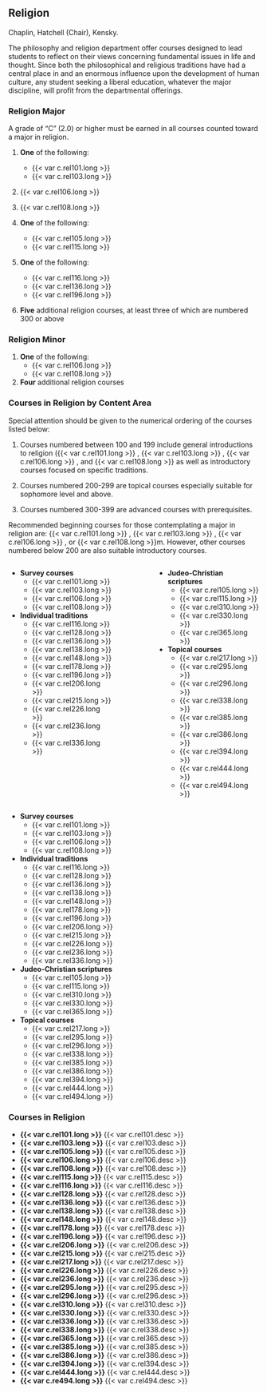 ## Religion {#sec-religion}
Chaplin, Hatchell (Chair), Kensky. 

The philosophy and religion department offer courses designed to lead students to reflect on their views concerning fundamental issues in life and thought. Since both the philosophical and religious traditions have had a central place in and an enormous influence upon the development of human culture, any student seeking a liberal education, whatever the major discipline, will profit from the departmental offerings. 

### Religion Major 
A grade of “C” (2.0) or higher must be earned in all courses counted toward a major in religion. 

1. **One** of the following:
	* {{< var c.rel101.long >}}
	* {{< var c.rel103.long >}}

2. {{< var c.rel106.long >}}

3. {{< var c.rel108.long >}}

4. **One** of the following:
	* {{< var c.rel105.long >}}
	* {{< var c.rel115.long >}} 

5. **One** of the following:
	* {{< var c.rel116.long >}} 
	* {{< var c.rel136.long >}} 
	* {{< var c.rel196.long >}} 

6. **Five** additional religion courses, at least three of which are numbered 300 or above 

### Religion Minor 

1. **One** of the following:
	* {{< var c.rel106.long >}}
	* {{< var c.rel108.long >}}

2. **Four** additional religion courses 

### Courses in Religion by Content Area 
Special attention should be given to the numerical ordering of the courses listed below: 

1. Courses numbered between 100 and 199 include general introductions to religion ({{< var c.rel101.long >}} , {{< var c.rel103.long >}} , {{< var c.rel106.long >}} , and {{< var c.rel108.long >}} as well as introductory courses focused on specific traditions.

2. Courses numbered 200-299 are topical courses especially suitable for sophomore level and above.

3. Courses numbered 300-399 are advanced courses with prerequisites. 

Recommended beginning courses for those contemplating a major in religion are: {{< var c.rel101.long >}} , {{< var c.rel103.long >}} , {{< var c.rel106.long >}} , or {{< var c.rel108.long >}}m. However, other courses numbered below 200 are also suitable introductory courses.

:::: {.columns}

::: {.column width="45%"}
* **Survey courses**	
	- {{< var c.rel101.long >}}
	- {{< var c.rel103.long >}}
	- {{< var c.rel106.long >}}
	- {{< var c.rel108.long >}}

* **Individual traditions**
	- {{< var c.rel116.long >}}
	- {{< var c.rel128.long >}}
	- {{< var c.rel136.long >}}
	- {{< var c.rel138.long >}}
	- {{< var c.rel148.long >}}
	- {{< var c.rel178.long >}}
	- {{< var c.rel196.long >}}
	- {{< var c.rel206.long >}}
	- {{< var c.rel215.long >}}
	- {{< var c.rel226.long >}}
	- {{< var c.rel236.long >}}
	- {{< var c.rel336.long >}}
:::

::: {.column width="10%"}

:::

::: {.column width="45%"}
* **Judeo-Christian scriptures**
	- {{< var c.rel105.long >}}
	- {{< var c.rel115.long >}}
	- {{< var c.rel310.long >}}
	- {{< var c.rel330.long >}}
	- {{< var c.rel365.long >}}

* **Topical courses**
	- {{< var c.rel217.long >}}
	- {{< var c.rel295.long >}}
	- {{< var c.rel296.long >}}
	- {{< var c.rel338.long >}}
	- {{< var c.rel385.long >}}
	- {{< var c.rel386.long >}}
	- {{< var c.rel394.long >}}
	- {{< var c.rel444.long >}}
	- {{< var c.rel494.long >}} 
:::

::::

* **Survey courses**	
	- {{< var c.rel101.long >}}
	- {{< var c.rel103.long >}}
	- {{< var c.rel106.long >}}
	- {{< var c.rel108.long >}}

* **Individual traditions**
	- {{< var c.rel116.long >}}
	- {{< var c.rel128.long >}}
	- {{< var c.rel136.long >}}
	- {{< var c.rel138.long >}}
	- {{< var c.rel148.long >}}
	- {{< var c.rel178.long >}}
	- {{< var c.rel196.long >}}
	- {{< var c.rel206.long >}}
	- {{< var c.rel215.long >}}
	- {{< var c.rel226.long >}}
	- {{< var c.rel236.long >}}
	- {{< var c.rel336.long >}}
 
* **Judeo-Christian scriptures**
	- {{< var c.rel105.long >}}
	- {{< var c.rel115.long >}}
	- {{< var c.rel310.long >}}
	- {{< var c.rel330.long >}}
	- {{< var c.rel365.long >}}

* **Topical courses**
	- {{< var c.rel217.long >}}
	- {{< var c.rel295.long >}}
	- {{< var c.rel296.long >}}
	- {{< var c.rel338.long >}}
	- {{< var c.rel385.long >}}
	- {{< var c.rel386.long >}}
	- {{< var c.rel394.long >}}
	- {{< var c.rel444.long >}}
	- {{< var c.rel494.long >}} 
 
### Courses in Religion
- **{{< var c.rel101.long >}}**
  {{< var c.rel101.desc >}}  
- **{{< var c.rel103.long >}}**
  {{< var c.rel103.desc >}}
- **{{< var c.rel105.long >}}**
  {{< var c.rel105.desc >}}  
- **{{< var c.rel106.long >}}**
  {{< var c.rel106.desc >}}
- **{{< var c.rel108.long >}}**
  {{< var c.rel108.desc >}}  
- **{{< var c.rel115.long >}}**
  {{< var c.rel115.desc >}}
- **{{< var c.rel116.long >}}**
  {{< var c.rel116.desc >}}
- **{{< var c.rel128.long >}}**
  {{< var c.rel128.desc >}}
- **{{< var c.rel136.long >}}**
  {{< var c.rel136.desc >}}  
- **{{< var c.rel138.long >}}**
  {{< var c.rel138.desc >}}
- **{{< var c.rel148.long >}}**
  {{< var c.rel148.desc >}}  
- **{{< var c.rel178.long >}}**
  {{< var c.rel178.desc >}}
- **{{< var c.rel196.long >}}**
  {{< var c.rel196.desc >}}
- **{{< var c.rel206.long >}}**
  {{< var c.rel206.desc >}}
- **{{< var c.rel215.long >}}**
  {{< var c.rel215.desc >}}  
- **{{< var c.rel217.long >}}**
  {{< var c.rel217.desc >}}
- **{{< var c.rel226.long >}}**
  {{< var c.rel226.desc >}}  
- **{{< var c.rel236.long >}}**
  {{< var c.rel236.desc >}}
- **{{< var c.rel295.long >}}**
  {{< var c.rel295.desc >}}
- **{{< var c.rel296.long >}}**
  {{< var c.rel296.desc >}}
- **{{< var c.rel310.long >}}**
  {{< var c.rel310.desc >}}
- **{{< var c.rel330.long >}}**
  {{< var c.rel330.desc >}}
- **{{< var c.rel336.long >}}**
  {{< var c.rel336.desc >}}
- **{{< var c.rel338.long >}}**
  {{< var c.rel338.desc >}}
- **{{< var c.rel365.long >}}**
  {{< var c.rel365.desc >}}
- **{{< var c.rel385.long >}}**
  {{< var c.rel385.desc >}}  
- **{{< var c.rel386.long >}}**
  {{< var c.rel386.desc >}}
- **{{< var c.rel394.long >}}**
  {{< var c.rel394.desc >}}
- **{{< var c.rel444.long >}}**
  {{< var c.rel444.desc >}}
- **{{< var c.re494.long >}}**
  {{< var c.rel494.desc >}}
